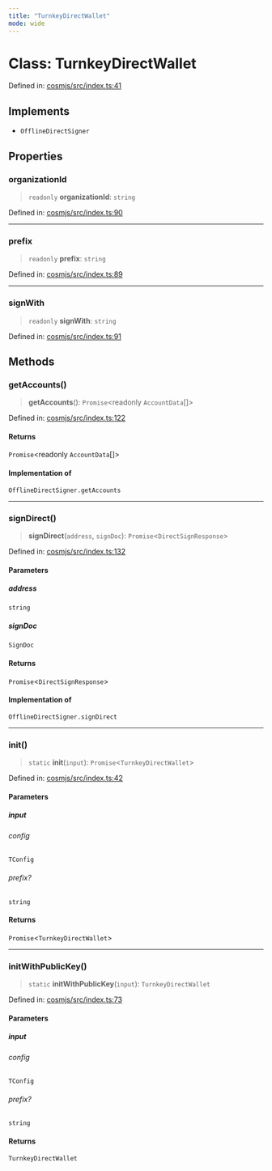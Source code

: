 ```yaml
---
title: "TurnkeyDirectWallet"
mode: wide
---
```

  
# Class: TurnkeyDirectWallet

Defined in: [cosmjs/src/index.ts:41](https://github.com/tkhq/sdk/blob/d88b5e1f9a6cca8e54e61f8a127aa90fcebeaa2e/packages/cosmjs/src/index.ts#L41)

## Implements

- `OfflineDirectSigner`

## Properties

### organizationId

> `readonly` **organizationId**: `string`

Defined in: [cosmjs/src/index.ts:90](https://github.com/tkhq/sdk/blob/d88b5e1f9a6cca8e54e61f8a127aa90fcebeaa2e/packages/cosmjs/src/index.ts#L90)

***

### prefix

> `readonly` **prefix**: `string`

Defined in: [cosmjs/src/index.ts:89](https://github.com/tkhq/sdk/blob/d88b5e1f9a6cca8e54e61f8a127aa90fcebeaa2e/packages/cosmjs/src/index.ts#L89)

***

### signWith

> `readonly` **signWith**: `string`

Defined in: [cosmjs/src/index.ts:91](https://github.com/tkhq/sdk/blob/d88b5e1f9a6cca8e54e61f8a127aa90fcebeaa2e/packages/cosmjs/src/index.ts#L91)

## Methods

### getAccounts()

> **getAccounts**(): `Promise`\<readonly `AccountData`[]\>

Defined in: [cosmjs/src/index.ts:122](https://github.com/tkhq/sdk/blob/d88b5e1f9a6cca8e54e61f8a127aa90fcebeaa2e/packages/cosmjs/src/index.ts#L122)

#### Returns

`Promise`\<readonly `AccountData`[]\>

#### Implementation of

`OfflineDirectSigner.getAccounts`

***

### signDirect()

> **signDirect**(`address`, `signDoc`): `Promise`\<`DirectSignResponse`\>

Defined in: [cosmjs/src/index.ts:132](https://github.com/tkhq/sdk/blob/d88b5e1f9a6cca8e54e61f8a127aa90fcebeaa2e/packages/cosmjs/src/index.ts#L132)

#### Parameters

##### address

`string`

##### signDoc

`SignDoc`

#### Returns

`Promise`\<`DirectSignResponse`\>

#### Implementation of

`OfflineDirectSigner.signDirect`

***

### init()

> `static` **init**(`input`): `Promise`\<`TurnkeyDirectWallet`\>

Defined in: [cosmjs/src/index.ts:42](https://github.com/tkhq/sdk/blob/d88b5e1f9a6cca8e54e61f8a127aa90fcebeaa2e/packages/cosmjs/src/index.ts#L42)

#### Parameters

##### input

###### config

`TConfig`

###### prefix?

`string`

#### Returns

`Promise`\<`TurnkeyDirectWallet`\>

***

### initWithPublicKey()

> `static` **initWithPublicKey**(`input`): `TurnkeyDirectWallet`

Defined in: [cosmjs/src/index.ts:73](https://github.com/tkhq/sdk/blob/d88b5e1f9a6cca8e54e61f8a127aa90fcebeaa2e/packages/cosmjs/src/index.ts#L73)

#### Parameters

##### input

###### config

`TConfig`

###### prefix?

`string`

#### Returns

`TurnkeyDirectWallet`
